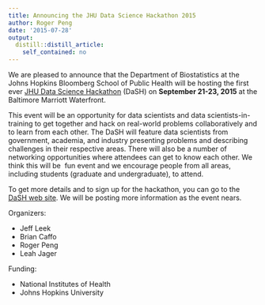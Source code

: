 ```yaml
---
title: Announcing the JHU Data Science Hackathon 2015
author: Roger Peng
date: '2015-07-28'
output:
  distill::distill_article:
    self_contained: no
---
```


We are pleased to announce that the Department of Biostatistics at the Johns Hopkins Bloomberg School of Public Health will be hosting the first ever [JHU Data Science Hackathon](https://www.regonline.com/jhudash) (DaSH) on **September 21-23, 2015** at the Baltimore Marriott Waterfront.

This event will be an opportunity for data scientists and data scientists-in-training to get together and hack on real-world problems collaboratively and to learn from each other. The DaSH will feature data scientists from government, academia, and industry presenting problems and describing challenges in their respective areas. There will also be a number of networking opportunities where attendees can get to know each other. We think this will be  fun event and we encourage people from all areas, including students (graduate and undergraduate), to attend.

To get more details and to sign up for the hackathon, you can go to the [DaSH web site](https://www.regonline.com/jhudash). We will be posting more information as the event nears.

Organizers:

  * Jeff Leek
  * Brian Caffo
  * Roger Peng
  * Leah Jager

Funding:

  * National Institutes of Health
  * Johns Hopkins University

&nbsp;
